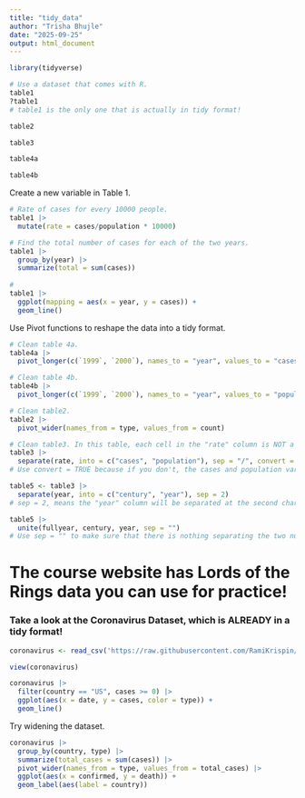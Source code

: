 ```yaml
---
title: "tidy_data"
author: "Trisha Bhujle"
date: "2025-09-25"
output: html_document
---
```


```r
library(tidyverse)
```

```r
# Use a dataset that comes with R. 
table1
?table1
# table1 is the only one that is actually in tidy format! 

table2

table3

table4a

table4b
```

Create a new variable in Table 1. 
```r
# Rate of cases for every 10000 people. 
table1 |>
  mutate(rate = cases/population * 10000)

# Find the total number of cases for each of the two years.
table1 |>
  group_by(year) |>
  summarize(total = sum(cases))
 
#  
table1 |>
  ggplot(mapping = aes(x = year, y = cases)) + 
  geom_line()
```

Use Pivot functions to reshape the data into a tidy format.
```r
# Clean table 4a.
table4a |>
  pivot_longer(c(`1999`, `2000`), names_to = "year", values_to = "cases")

# Clean table 4b.
table4b |>
  pivot_longer(c(`1999`, `2000`), names_to = "year", values_to = "population")

# Clean table2.
table2 |>
  pivot_wider(names_from = type, values_from = count)

# Clean table3. In this table, each cell in the "rate" column is NOT a single value! 
table3 |> 
  separate(rate, into = c("cases", "population"), sep = "/", convert = TRUE)
# Use convert = TRUE because if you don't, the cases and population variables will be in character form rather than integer form! 

table5 <- table3 |>
  separate(year, into = c("century", "year"), sep = 2)
# sep = 2, means the "year" column will be separated at the second character. 

table5 |>
  unite(fullyear, century, year, sep = "")
# Use sep = "" to make sure that there is nothing separating the two numbers when you combine them.
```

# The course website has Lords of the Rings data you can use for practice! 


### Take a look at the Coronavirus Dataset, which is ALREADY in a tidy format! 
```r
coronavirus <- read_csv('https://raw.githubusercontent.com/RamiKrispin/coronavirus/master/csv/coronavirus.csv')

view(coronavirus)
```

```r
coronavirus |>
  filter(country == "US", cases >= 0) |>
  ggplot(aes(x = date, y = cases, color = type)) + 
  geom_line()
```

Try widening the dataset. 
```r
coronavirus |> 
  group_by(country, type) |>
  summarize(total_cases = sum(cases)) |>
  pivot_wider(names_from = type, values_from = total_cases) |> 
  ggplot(aes(x = confirmed, y = death)) + 
  geom_label(aes(label = country))
```



